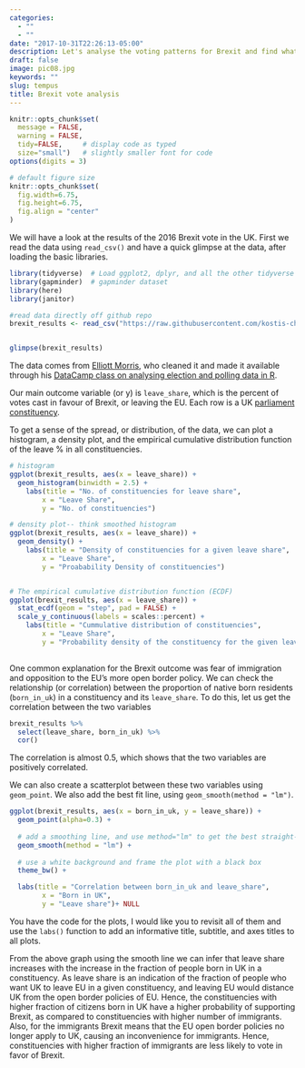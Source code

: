 ```yaml
---
categories:
  - ""
  - ""
date: "2017-10-31T22:26:13-05:00"
description: Let's analyse the voting patterns for Brexit and find what were the major factors affecting the vote. Were native citizens more likely to vote for the Brexit or it depended on the level of education? We will explore all these questions in our analysis.
draft: false
image: pic08.jpg
keywords: ""
slug: tempus
title: Brexit vote analysis
---
```


```r
knitr::opts_chunk$set(
  message = FALSE, 
  warning = FALSE, 
  tidy=FALSE,     # display code as typed
  size="small")   # slightly smaller font for code
options(digits = 3)

# default figure size
knitr::opts_chunk$set(
  fig.width=6.75, 
  fig.height=6.75,
  fig.align = "center"
)
```


We will have a look at the results of the 2016 Brexit vote in the UK. First we read the data using `read_csv()` and have a quick glimpse at the data, after loading the basic libraries.


```r
library(tidyverse)  # Load ggplot2, dplyr, and all the other tidyverse packages
library(gapminder)  # gapminder dataset
library(here)
library(janitor)
```

```r

#read data directly off github repo
brexit_results <- read_csv("https://raw.githubusercontent.com/kostis-christodoulou/am01/master/data/brexit_results.csv")


glimpse(brexit_results)
```

The data comes from [Elliott Morris](https://www.thecrosstab.com/), who cleaned it and made it available through his [DataCamp class on analysing election and polling data in R](https://www.datacamp.com/courses/analyzing-election-and-polling-data-in-r).

Our main outcome variable (or y) is `leave_share`, which is the percent of votes cast in favour of Brexit, or leaving the EU. Each row is a UK [parliament constituency](https://en.wikipedia.org/wiki/United_Kingdom_Parliament_constituencies).

To get a sense of the spread, or distribution, of the data, we can plot a histogram, a density plot, and the empirical cumulative distribution function of the leave % in all constituencies.

```r

# histogram
ggplot(brexit_results, aes(x = leave_share)) +
  geom_histogram(binwidth = 2.5) +
    labs(title = "No. of constituencies for leave share",
        x = "Leave Share",
        y = "No. of constituencies")

# density plot-- think smoothed histogram
ggplot(brexit_results, aes(x = leave_share)) +
  geom_density() +
    labs(title = "Density of constituencies for a given leave share",
        x = "Leave Share",
        y = "Proabability Density of constituencies")


# The empirical cumulative distribution function (ECDF) 
ggplot(brexit_results, aes(x = leave_share)) +
  stat_ecdf(geom = "step", pad = FALSE) +
  scale_y_continuous(labels = scales::percent) +
    labs(title = "Cummulative distribution of constituencies",
        x = "Leave Share",
        y = "Probability density of the constituency for the given leave share")
  


```

One common explanation for the Brexit outcome was fear of immigration and opposition to the EU's more open border policy. We can check the relationship (or correlation) between the proportion of native born residents (`born_in_uk`) in a constituency and its `leave_share`. To do this, let us get the correlation between the two variables

```r
brexit_results %>% 
  select(leave_share, born_in_uk) %>% 
  cor()
```

The correlation is almost 0.5, which shows that the two variables are positively correlated.

We can also create a scatterplot between these two variables using `geom_point`. We also add the best fit line, using `geom_smooth(method = "lm")`.

```r
ggplot(brexit_results, aes(x = born_in_uk, y = leave_share)) +
  geom_point(alpha=0.3) +
  
  # add a smoothing line, and use method="lm" to get the best straight-line
  geom_smooth(method = "lm") + 
  
  # use a white background and frame the plot with a black box
  theme_bw() +

  labs(title = "Correlation between born_in_uk and leave_share",
        x = "Born in UK",
        y = "Leave share")+ NULL
```

You have the code for the plots, I would like you to revisit all of them and use the `labs()` function to add an informative title, subtitle, and axes titles to all plots.

From the above graph using the smooth line we can infer that leave share increases with the increase in the fraction of people born in UK in a constituency. As leave share is an indication of the fraction of people who want UK to leave EU in a given constituency, and leaving EU would distance UK from the open border policies of EU. 
Hence, the constituencies with higher fraction of citizens born in UK have a higher probability of supporting Brexit, as compared to constituencies with higher number of immigrants. Also, for the immigrants Brexit means that the EU open border policies no longer apply to UK, causing an inconvenience for immigrants. Hence, constituencies with higher fraction of immigrants are less likely to vote in favor of Brexit.
